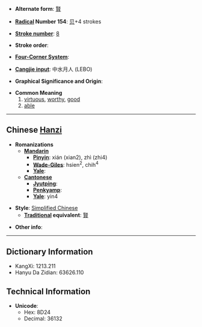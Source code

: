* '''Alternate form''': [[賢]]

* '''[[Wiktionary:Chinese radical index| Radical]] Number 154''': [[Wiktionary:Chinese radical index 贝|贝]]+4 strokes

* '''[[Wiktionary:Chinese total strokes index|Stroke number]]''': [[Wiktionary:Chinese total strokes index 8|8]]

* '''Stroke order''': 

* '''[[Wiktionary:Chinese four corner index|Four-Corner System]]''': 

* '''[[Wiktionary:Chinese Cangjie index|Cangjie input]]''': 中水月人 (LEBO)

* '''Graphical Significance and Origin''': 

* '''Common Meaning'''
*#[[virtuous]], [[worthy]], [[good]]
*# [[able]]

----

== Chinese [[Hanzi]] ==

* '''Romanizations'''
** '''[[Mandarin]]'''
*** '''[[Pinyin]]''': xián (xian2), zhì (zhi4)
*** '''[[Wade-Giles]]''': hsien<sup>2</sup>, chih<sup>4</sup>
*** '''[[Yale]]''': 
** '''[[Cantonese]]'''
*** '''[[Jyutping]]''':
*** '''[[Penkyamp]]''': 
*** '''[[Yale]]''': yin4

* '''Style''': [[Simplified Chinese]] 
** '''[[Traditional Chinese|Traditional]] equivalent''': [[賢]]

* '''Other info''': 

----

== Dictionary Information ==

* KangXi: 1213.211
* Hanyu Da Zidian: 63626.110

== Technical Information ==

* '''Unicode''':
** Hex: 8D24
** Decimal: 36132
